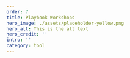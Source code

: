 ---
order: 7
title: Playbook Workshops
hero_image: ./assets/placeholder-yellow.png
hero_alt: This is the alt text
hero_credit: ''
intro: ''
category: tool
---

<PlaceholderText/>

